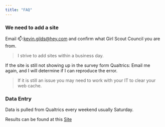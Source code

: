 ```yaml
---
title: "FAQ"
---
```


### We need to add a site

Email 📫:[kevin.gilds\@hey.com](mailto:kevin.gilds@hey.com) and confirm what Girl Scout Council you are from.

> I strive to add sites within a business day.

If the site is still not showing up in the survey form Qualtrics: Email me again, and I will determine if I can reproduce the error.

> If it is still an issue you may need to work with your IT to clear your web cache.

### Data Entry

Data is pulled from Qualtrics every weekend usually Saturday.

Results can be found at this [Site](https://kgilds.github.io/getrealwiki/data-entry-report.html "Data Entry Report")
